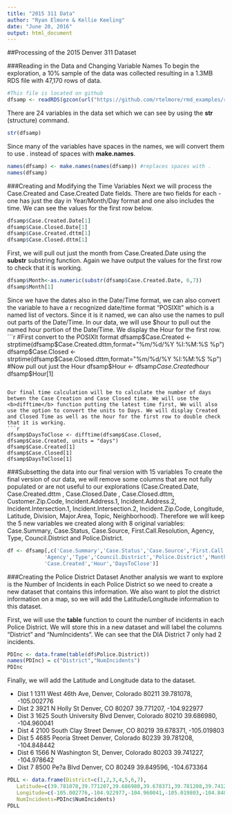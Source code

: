```yaml
---
title: "2015 311 Data"
author: "Ryan Elmore & Kellie Keeling"
date: "June 20, 2016"
output: html_document
---
```

##Processing of the 2015 Denver 311 Dataset

###Reading in the Data and Changing Variable Names
To begin the exploration, a 10% sample of the data was collected resulting in a 1.3MB RDS file with 47,170 rows of data.
```r
#This file is located on github
dfsamp <- readRDS(gzcon(url("https://github.com/rtelmore/rmd_examples/raw/master/data/311_service_data_2015_sample.rds")))
```

There are 24 variables in the data set which we can see by using the <b>str</b> (structure) command.

```r
str(dfsamp)
```
Since many of the variables have spaces in the names, we will convert them to use . instead of spaces with <b>make.names</b>.

```r
names(dfsamp) <- make.names(names(dfsamp)) #replaces spaces with .
names(dfsamp)
```

###Creating and Modifying the Time Variables
Next we will process the Case.Created and Case.Created Date fields.  There are two fields for each - one has just the day in Year/Month/Day format and one also includes the time. We can see the values for the first row below.
```r
dfsamp$Case.Created.Date[1]
dfsamp$Case.Closed.Date[1]
dfsamp$Case.Created.dttm[1]
dfsamp$Case.Closed.dttm[1]
```

First, we will pull out just the month from Case.Created.Date using the <b>substr</b> substring function. Again we have output the values for the first row to check that it is working.
```r
dfsamp$Month<-as.numeric(substr(dfsamp$Case.Created.Date, 6,7))
dfsamp$Month[1]
```

Since we have the dates also in the Date/Time format, we can also convert the variable to have a r recognized date/time format "POSIXlt" which is a named list of vectors.  Since it is it named, we can also use the names to pull out parts of the Date/Time. In our data, we will use $hour to pull out the named hour portion of the Date/Time. We display the Hour for the first row.
```r
#First convert to the POSIXlt format
dfsamp$Case.Created <- strptime(dfsamp$Case.Created.dttm,format="%m/%d/%Y %I:%M:%S %p")
dfsamp$Case.Closed <- strptime(dfsamp$Case.Closed.dttm,format="%m/%d/%Y %I:%M:%S %p")
#Now pull out just the Hour
dfsamp$Hour <- dfsamp$Case.Created$hour
dfsamp$Hour[1]
```

Our final time calculation will be to calculate the number of days betwen the Case Creation and Case Closed time. We will use the <b>difftime</b> function putting the latest time first, We will also use the option to convert the units to Days. We will display Created and Closed Time as well as the hour for the first row to double check that it is working.
```r
dfsamp$DaysToClose <- difftime(dfsamp$Case.Closed, dfsamp$Case.Created, units = "days")
dfsamp$Case.Created[1]
dfsamp$Case.Closed[1]
dfsamp$DaysToClose[1]
```

###Subsetting the data into our final version with 15 variables
To create the final version of our data, we will remove some columns that are not fully populated or are not useful to our explorations (Case.Created.Date, Case.Created.dttm , Case.Closed.Date , Case.Closed.dttm, Customer.Zip.Code, Incident.Address.1, Incident.Address.2, Incident.Intersection.1, Incident.Intersection.2, Incident.Zip.Code, Longitude, Latitude, Division, Major.Area, Topic, Neighborhood). Therefore we will keep the 5 new variables we created along with 8 original variables: Case.Summary, Case.Status, Case.Source, First.Call.Resolution, Agency, Type, Council.District and Police.District.

```r
df <- dfsamp[,c('Case.Summary','Case.Status','Case.Source','First.Call.Resolution', 
            'Agency','Type','Council.District','Police.District','Month','Case.Closed',
            'Case.Created','Hour','DaysToClose')]
```


###Creating the Police District Dataset
Another analysis we want to explore is the Number of Incidents in each Police District so we need to create a new dataset that contains this information.  We also want to plot the district information on a map, so we will add the Latitude/Longitude information to this dataset.


First, we will use the <b>table</b> function to count the number of incidents in each Police District. We will store this in a new dataset and will label the columns "District" and "NumIncidents". We can see that the DIA District 7 only had 2 incidents.
```r
PDInc <- data.frame(table(df$Police.District))
names(PDInc) = c("District","NumIncidents")
PDInc
```

Finally, we will add the Latitude and Longitude data to the dataset.  

* Dist 1 1311 West 46th Ave, Denver, Colorado 80211 39.781078, -105.002776  
* Dist 2 3921 N Holly St Denver, CO 80207 39.771207, -104.922977  
* Dist 3 1625 South University Blvd Denver, Colorado  80210 39.686980, -104.960041  
* Dist 4 2100 South Clay Street Denver, CO 80219 39.678371, -105.019803    
* Dist 5 4685 Peoria Street Denver, Colorado  80239 39.781208, -104.848442  
* Dist 6 1566 N Washington St, Denver, Colorado  80203 39.741227, -104.978642  
* Dist 7 8500 Pe?a Blvd Denver, CO 80249 39.849596, -104.673364  
```r
PDLL <- data.frame(District=c(1,2,3,4,5,6,7),
   Latitude=c(39.781078,39.771207,39.686980,39.678371,39.781208,39.741227,39.849596),
   Longitude=c(-105.002776,-104.922977,-104.960041,-105.019803,-104.848442,-104.978642,-104.673364),
   NumIncidents=PDInc$NumIncidents)
PDLL
```